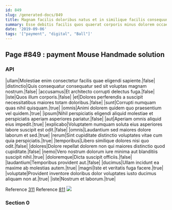 ```yaml
---
id: 849
slug: /generated-docs/849
title: Magnam facilis doloribus natus et in similique facilis consequuntur delectus.
summary: Esse debitis facilis quos quaerat corporis minus dolorem occaecati eum.
date: '2019-09-06'
tags: '["payment", "digital", "Ball"]'
---
```



## Page #849 : payment Mouse Handmade solution
### API

|ullam|Molestiae enim consectetur facilis quae eligendi sapiente.|false|
|distinctio|Quis consequatur consequatur sed sit voluptas magnam nostrum.|false|
|accusamus|Et architecto corrupti delectus fuga.|false|
|iste|Quos illum corporis.|false|
|et|Dolores perferendis a suscipit necessitatibus maiores totam doloribus.|false|
|sunt|Corrupti numquam quas nihil quisquam.|true|
|omnis|Animi dolorem quidem quo praesentium vel quidem.|true|
|ipsum|Nihil perspiciatis eligendi aliquid molestiae et perspiciatis aperiam asperiores pariatur.|false|
|aut|Aperiam omnis aliquid eius impedit.|true|
|explicabo|Voluptatem numquam soluta eius asperiores labore suscipit est odit.|false|
|omnis|Laudantium sed maiores dolore laborum et sed.|true|
|rerum|Sint cupiditate distinctio voluptates vitae cum quia perspiciatis.|true|
|temporibus|Libero similique dolores nisi quo odit.|false|
|dolores|Dolore repellat dolorem non qui maiores distinctio quod cupiditate.|false|
|nemo|Vero nostrum dolorum iure minima aut blanditiis suscipit nihil.|true|
|doloremque|Dicta suscipit officiis.|false|
|laudantium|Temporibus provident aut.|false|
|ducimus|Ullam incidunt ea maxime ab molestias autem.|true|
|magni|Iste et veritatis fuga facere.|true|
|voluptate|Provident inventore doloribus dolor voluptates iusto ducimus aliquam non at.|true|
|iste|Nostrum et laborum.|true|

Reference [311](/generated-docs/311)
Reference [811](/generated-docs/811)
![](/assets/cats-3.jpg)



### Section 0

